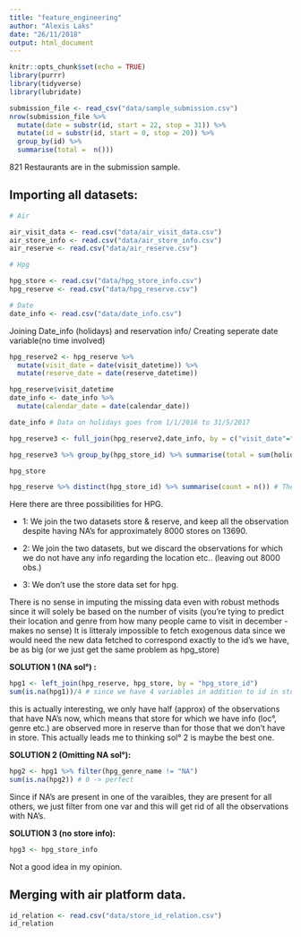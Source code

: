 ```yaml
---
title: "feature_engineering"
author: "Alexis Laks"
date: "26/11/2018"
output: html_document
---
```


```r
knitr::opts_chunk$set(echo = TRUE)
library(purrr)
library(tidyverse)
library(lubridate)
```

```r
submission_file <- read_csv("data/sample_submission.csv")
nrow(submission_file %>% 
  mutate(date = substr(id, start = 22, stop = 31)) %>% 
  mutate(id = substr(id, start = 0, stop = 20)) %>% 
  group_by(id) %>% 
  summarise(total =  n()))
```

821 Restaurants are in the submission sample. 

## Importing all datasets:

```r
# Air

air_visit_data <- read.csv("data/air_visit_data.csv")
air_store_info <- read.csv("data/air_store_info.csv")
air_reserve <- read.csv("data/air_reserve.csv")

# Hpg 

hpg_store <- read.csv("data/hpg_store_info.csv")
hpg_reserve <- read.csv("data/hpg_reserve.csv")

# Date
date_info <- read.csv("data/date_info.csv")
```

Joining Date_info (holidays) and reservation info/ Creating seperate date variable(no time involved)

```r
hpg_reserve2 <- hpg_reserve %>%
  mutate(visit_date = date(visit_datetime)) %>%
  mutate(reserve_date = date(reserve_datetime)) 

hpg_reserve$visit_datetime
date_info <- date_info %>%
  mutate(calendar_date = date(calendar_date))

date_info # Data on holidays goes from 1/1/2016 to 31/5/2017

hpg_reserve3 <- full_join(hpg_reserve2,date_info, by = c("visit_date"="calendar_date"))

hpg_reserve3 %>% group_by(hpg_store_id) %>% summarise(total = sum(holiday_flg)) # just a verification, seems good. 
```

```r
hpg_store

hpg_reserve %>% distinct(hpg_store_id) %>% summarise(count = n()) # There are 13325 different restaurants in the hpg reserve data set, and we only have 4690 restaurants in hpg_store
```

Here there are three possibilities for HPG. 

- 1: We join the two datasets store & reserve, and keep all the observation despite having NA's for approximately 8000 stores on 13690.

- 2: We join the two datasets, but we discard the observations for which we do not have any info regarding the location etc.. (leaving out 8000 obs.)

- 3: We don't use the store data set for hpg. 

There is no sense in imputing the missing data even with robust methods since it will solely be based on the number of visits (you're tying to predict their location and genre from how many people came to visit in december - makes no sense)
It is litteraly impossible to fetch exogenous data since we would need the new data fetched to correspond exactly to the id's we have, be as big (or we just get the same problem as hpg_store) 


**SOLUTION 1 (NA sol°) :**
```r
hpg1 <- left_join(hpg_reserve, hpg_store, by = "hpg_store_id")
sum(is.na(hpg1))/4 # since we have 4 variables in addition to id in store
```

 this is actually interesting, we only have half (approx) of the observations that have NA's now, which means that store for which we have info (loc°, genre etc.) are observed more in reserve than for those that we don't have in store. This actually leads me to thinking sol° 2 is maybe the best one.

**SOLUTION 2 (Omitting NA sol°):**
```r
hpg2 <- hpg1 %>% filter(hpg_genre_name != "NA") 
sum(is.na(hpg2)) # 0 -> perfect
``` 

Since if NA's are present in one of the varaibles, they are present for all others, we just filter from one var and this will get rid of all the observations with NA's.

**SOLUTION 3 (no store info):**
```r
hpg3 <- hpg_store_info
```

Not a good idea in my opinion.

## Merging with air platform data. 

```r
id_relation <- read.csv("data/store_id_relation.csv")
id_relation
```




